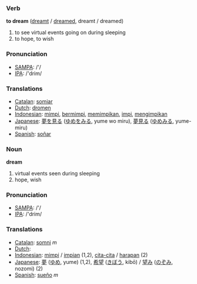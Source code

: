 === Verb ===

'''to dream''' ([[dreamt]] / [[dreamed]], dreamt / dreamed)

# to see virtual events going on during sleeping
# to hope, to wish

=== Pronunciation ===
*[[w:SAMPA|SAMPA]]: /'/
*[[w:IPA|IPA]]: /'drim/

=== Translations ===
*[[Catalan]]: [[somiar]]
*[[Dutch]]: [[dromen]]
*[[Indonesian]]: [[mimpi]], [[mimpi|bermimpi]], [[mimpi|memimpikan]], [[impi]], [[impi|mengimpikan]]
*[[Japanese]]: [[夢]]を[[見る]] ([[ゆめ]]を[[みる]], yume wo miru), [[夢見る]] ([[ゆめみる]], yume-miru)
*[[Spanish]]: [[soñar]]

=== Noun ===

'''dream'''

# virtual events seen during sleeping
# hope, wish

=== Pronunciation ===
*[[w:SAMPA|SAMPA]]: /'/
*[[w:IPA|IPA]]: /'drim/

=== Translations ===
*[[Catalan]]: [[somni]] ''m''
*[[Dutch]]: [[]]
*[[Indonesian]]: [[mimpi]] / [[impi|impian]] (1,2), [[cita-cita]] / [[harap|harapan]] (2)
*[[Japanese]]: [[夢]] ([[ゆめ]], yume) (1,2), [[希望]] ([[きぼう]], kibō) / [[望み]] ([[のぞみ]], nozomi) (2)
*[[Spanish]]: [[sueño]] ''m''